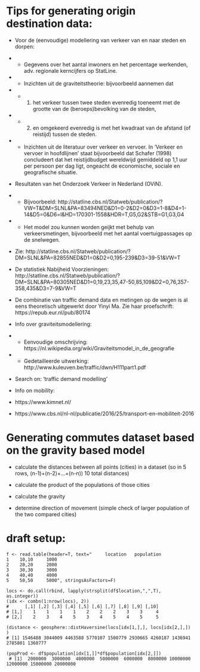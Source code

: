 
# Tips for generating origin destination data:

- Voor de (eenvoudige) modellering van verkeer van en naar steden en dorpen:
- + Gegevens over het aantal inwoners en het percentage werkenden, adv. regionale kerncijfers op StatLine.
- + Inzichten uit de graviteitstheorie: bijvoorbeeld aannemen dat 
- + 1) het verkeer tussen twee steden evenredig toeneemt met de grootte van de (beroeps)bevolking van de steden, 
- + 2) en omgekeerd evenredig is met het kwadraat van de afstand (of reistijd) tussen de steden.
- + Inzichten uit de literatuur over verkeer en vervoer. In ‘Verkeer en vervoer in hoofdlijnen’ staat bijvoorbeeld dat Schafer (1998) concludeert dat het reistijdbudget wereldwijd gemiddeld op 1,1 uur per persoon per dag ligt, ongeacht de economische, sociale en geografische situatie.

- Resultaten van het Onderzoek Verkeer in Nederland (OViN). 
- + Bijvoorbeeld: http://statline.cbs.nl/Statweb/publication/?VW=T&DM=SLNL&PA=83494NED&D1=0-2&D2=0&D3=1-8&D4=1-14&D5=0&D6=l&HD=170301-1558&HDR=T,G5,G2&STB=G1,G3,G4
- + Het model zou kunnen worden geijkt met behulp van verkeersmetingen, bijvoorbeeld met het aantal voertuigpassages op de snelwegen. 
- Zie: http://statline.cbs.nl/Statweb/publication/?DM=SLNL&PA=82855NED&D1=0&D2=0,195-239&D3=39-51&VW=T

- De statistiek Nabijheid Voorzieningen: http://statline.cbs.nl/Statweb/publication/?DM=SLNL&PA=80305NED&D1=0,19,23,35,47-50,85,109&D2=0,76,357-358,435&D3=7-9&VW=T

- De combinatie van traffic demand data en metingen op de wegen is al eens theoretisch uitgewerkt door Yinyi Ma. Zie haar proefschrift: https://repub.eur.nl/pub/80174

- Info over graviteitsmodellering:
- + Eenvoudige omschrijving: https://nl.wikipedia.org/wiki/Graviteitsmodel_in_de_geografie
- + Gedetailleerde uitwerking: http://www.kuleuven.be/traffic/dwn/H111part1.pdf

- Search on: ‘traffic demand modelling’

- Info on mobility:
- https://www.kimnet.nl/
- https://www.cbs.nl/nl-nl/publicatie/2016/25/transport-en-mobiliteit-2016


 
# Generating commutes dataset based on the gravity based model 

- calculate the distances between all points (cities) in a dataset (so in 5 rows, (n-1)+(n-2)+...+(n-n)) 10 total distances)

- calculate the product of the populations of those cities

- calculate the gravity

- determine direction of movement (simple check of larger population of the two compared cities)



# draft setup:

    f <- read.table(header=T, text="     location   population
    1    10,10     1000
    2    20,20     2000 
    3    30,30     3000
    4    40,40     4000
    5    50,50     5000", stringsAsFactors=F)

    locs <- do.call(rbind, lapply(strsplit(df$location,",",T), as.integer))
    (idx <- combn(1:nrow(locs), 2))
    #      [,1] [,2] [,3] [,4] [,5] [,6] [,7] [,8] [,9] [,10]
    # [1,]    1    1    1    1    2    2    2    3    3     4
    # [2,]    2    3    4    5    3    4    5    4    5     5

    (distance <- geosphere::distHaversine(locs[idx[1,],], locs[idx[2,],]) )
    # [1] 1546488 3044009 4463588 5770107 1500779 2930665 4260187 1436941 2785801 1360777

    (popProd <- df$population[idx[1,]]*df$population[idx[2,]])
     # [1]  2000000  3000000  4000000  5000000  6000000  8000000 10000000 12000000 15000000 20000000
 
 

 
 


